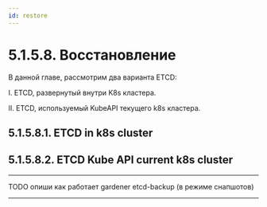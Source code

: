 ```yaml
---
id: restore
---
```




# 5.1.5.8. Восстановление

В данной главе, рассмотрим два варианта ETCD:

I. ETCD, развернутый внутри K8s кластера.

II. ETCD, используемый KubeAPI текущего k8s кластера.

## 5.1.5.8.1. ETCD in k8s cluster

<RestoreEtcdK8s />

## 5.1.5.8.2. ETCD Kube API current k8s cluster

<RestoreEtcdKubeApi />

*****

TODO опиши как работает gardener etcd-backup (в режиме снапшотов)

*****
